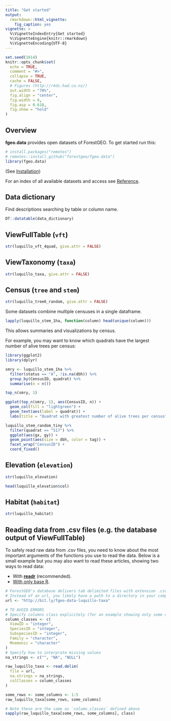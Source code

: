 ```yaml
---
title: "Get started"
output:
  rmarkdown::html_vignette:
    fig_caption: yes
vignette: >
  %\VignetteIndexEntry{Get started}
  %\VignetteEngine{knitr::rmarkdown}
  %\VignetteEncoding{UTF-8}
---
```


```r
set.seed(1014)
knitr::opts_chunk$set(
  echo = TRUE,
  comment = "#>",
  collapse = TRUE,
  cache = FALSE,
  # Figures (http://r4ds.had.co.nz/)
  out.width = "70%",
  fig.align = "center",
  fig.width = 6,
  fig.asp = 0.618,
  fig.show = "hold"
)
```

## Overview

__fgeo.data__ provides open datasets of ForestGEO. To get started run this:

```r
# install.packages("remotes")
# remotes::install_github("forestgeo/fgeo.data")
library(fgeo.data)
```

(See [Installation](https://forestgeo.github.io/fgeo.data/index.html#installation))

For an index of all available datasets and access see [Reference](https://forestgeo.github.io/fgeo.data/reference/index.html).

## Data dictionary

Find descriptions searching by table or column name.

```r
DT::datatable(data_dictionary)
```

## ViewFullTable (`vft`)

```r
str(luquillo_vft_4quad, give.attr = FALSE)
```

## ViewTaxonomy (`taxa`)

```r
str(luquillo_taxa, give.attr = FALSE)
```

## Census (`tree` and `stem`)

```r
str(luquillo_tree6_random, give.attr = FALSE)
```

Some datasets combine multiple censuses in a single dataframe.

```r
lapply(luquillo_stem_1ha, function(column) head(unique(column)))
```
This allows summaries and visualizations by census. 

For example, you may want to know which quadrats have the largest number of alive trees per census:

```r
library(ggplot2)
library(dplyr)

smry <- luquillo_stem_1ha %>% 
  filter(status == "A", !is.na(dbh)) %>% 
  group_by(CensusID, quadrat) %>% 
  summarise(n = n())

top_n(smry, 1)
```

```r
ggplot(top_n(smry, 1), aes(CensusID, n)) + 
  geom_col(fill = "lightgreen") +
  geom_text(aes(label = quadrat)) +
  labs(title = "Quadrat with greatest number of alive trees per census")
```

```r
luquillo_stem_random_tiny %>% 
  filter(quadrat == "517") %>% 
  ggplot(aes(gx, gy)) + 
  geom_point(aes(size = dbh, color = tag)) +
  facet_wrap("CensusID") +
  coord_fixed()
```

## Elevation (`elevation`)

```r
str(luquillo_elevation)

head(luquillo_elevation$col)
```

## Habitat (`habitat`)

```r
str(luquillo_habitat)
```

## Reading data from .csv files (e.g. the database output of ViewFullTable)

To safely read raw data from .csv files, you need to know about the most important arguments of the functions you use to read the data. Below is a small example but you may also want to read these articles, showing two ways to read data:

* With [__readr__](https://fgeo.netlify.com/2018/03/13/2018-03-13-import-dataset/) (recommended).
* [With only base R](https://fgeo.netlify.com/2018/03/15/2018-03-15-how-to-read-data-safely-with-only-base-r/).

```r
# ForestGEO's database delivers tab delimited files with extension .csv.
# Instead of an url, you likely have a path to a directory in your computer.
url <- "http://bit.ly/fgeo-data-luquillo-taxa"

# TO AVOID ERRORS
# Specify columns class explicitely (for an example showing only some columns)
column_classes <- c(
  ViewID = "integer", 
  SpeciesID = "integer", 
  SubspeciesID = "integer", 
  Family = "character", 
  Mnemonic = "character"
)
# Specify how to interprate missing values
na_strings <- c("", "NA", "NULL")

raw_luquillo_taxa <- read.delim(
  file = url, 
  na.strings = na_strings, 
  colClasses = column_classes
)

some_rows <- some_columns <- 1:5
raw_luquillo_taxa[some_rows, some_columns]

# Note these are the same as `column_classes` defined above
sapply(raw_luquillo_taxa[some_rows, some_columns], class)
```
